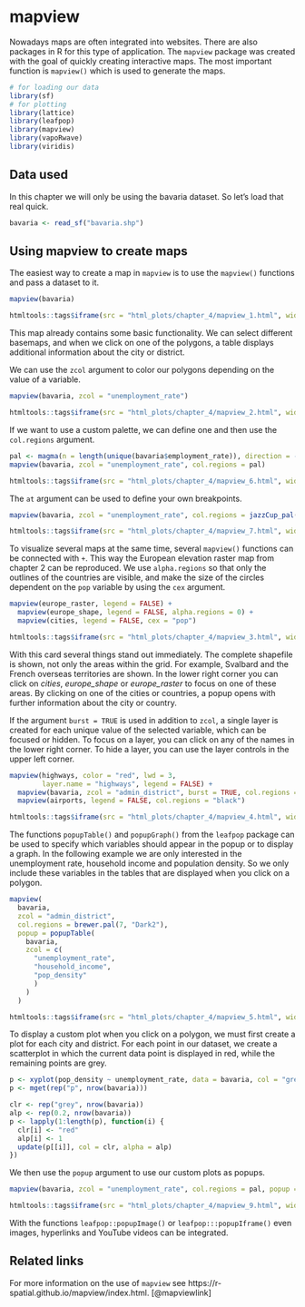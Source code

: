# mapview
Nowadays maps are often integrated into websites. There are also packages in R for this type of application. The `mapview` package was created with the goal of quickly creating interactive maps. The most important function is `mapview()` which is used to generate the maps.

```r
# for loading our data
library(sf)
# for plotting
library(lattice)
library(leafpop)
library(mapview)
library(vapoRwave)
library(viridis)
```

## Data used
In this chapter we will only be using the bavaria dataset. So let's load that real quick.
```r
bavaria <- read_sf("bavaria.shp")
```


## Using mapview to create maps
The easiest way to create a map in `mapview` is to use the `mapview()` functions and pass a dataset to it.
```r
mapview(bavaria)
```
```r
htmltools::tags$iframe(src = "html_plots/chapter_4/mapview_1.html", width = "100%", height = "700vh")
```
  

This map already contains some basic functionality. We can select different basemaps, and when we click on one of the polygons, a table displays additional information about the city or district.
  
We can use the `zcol` argument to color our polygons depending on the value of a variable.
```r
mapview(bavaria, zcol = "unemployment_rate")
```
```r
htmltools::tags$iframe(src = "html_plots/chapter_4/mapview_2.html", width = "100%", height = "700vh")
```
  

If we want to use a custom palette, we can define one and then use the `col.regions` argument.

```r
pal <- magma(n = length(unique(bavaria$employment_rate)), direction = -1)
mapview(bavaria, zcol = "unemployment_rate", col.regions = pal)
```
```r
htmltools::tags$iframe(src = "html_plots/chapter_4/mapview_6.html", width = "100%", height = "700vh")
```
  

The `at` argument can be used to define your own breakpoints.

```r
mapview(bavaria, zcol = "unemployment_rate", col.regions = jazzCup_pal(), at = c(0, 2, 4, 6, 8))
```
```r
htmltools::tags$iframe(src = "html_plots/chapter_4/mapview_7.html", width = "100%", height = "700vh")
```
  

To visualize several maps at the same time, several `mapview()` functions can be connected with `+`. This way the European elevation raster map from chapter 2 can be reproduced. We use `alpha.regions` so that only the outlines of the countries are visible, and make the size of the circles dependent on the `pop` variable by using the `cex` argument.

```r
mapview(europe_raster, legend = FALSE) +
  mapview(europe_shape, legend = FALSE, alpha.regions = 0) +
  mapview(cities, legend = FALSE, cex = "pop")
```
```r
htmltools::tags$iframe(src = "html_plots/chapter_4/mapview_3.html", width = "100%", height = "700vh")
```
  

With this card several things stand out immediately. The complete shapefile is shown, not only the areas within the grid. For example, Svalbard and the French overseas territories are shown. In the lower right corner you can click on *cities*, *europe_shape* or *europe_raster* to focus on one of these areas. By clicking on one of the cities or countries, a popup opens with further information about the city or country. 
  
If the argument `burst = TRUE` is used in addition to `zcol`, a single layer is created for each unique value of the selected variable, which can be focused or hidden. To focus on a layer, you can click on any of the names in the lower right corner. To hide a layer, you can use the layer controls in the upper left corner.

```r
mapview(highways, color = "red", lwd = 3,
        layer.name = "highways", legend = FALSE) +
  mapview(bavaria, zcol = "admin_district", burst = TRUE, col.regions = brewer.pal(7, "Dark2")) +
  mapview(airports, legend = FALSE, col.regions = "black")
```
```r
htmltools::tags$iframe(src = "html_plots/chapter_4/mapview_4.html", width = "100%", height = "700vh")
```
  

The functions `popupTable()` and `popupGraph()` from the `leafpop` package can be used to specify which variables should appear in the popup or to display a graph. In the following example we are only interested in the unemployment rate, household income and population density. So we only include these variables in the tables that are displayed when you click on a polygon.

```r
mapview(
  bavaria,
  zcol = "admin_district",
  col.regions = brewer.pal(7, "Dark2"),
  popup = popupTable(
    bavaria,
    zcol = c(
      "unemployment_rate",
      "household_income",
      "pop_density"
      )
    )
  )
```
```r
htmltools::tags$iframe(src = "html_plots/chapter_4/mapview_5.html", width = "100%", height = "700vh")
```
  
To display a custom plot when you click on a polygon, we must first create a plot for each city and district. For each point in our dataset, we create a scatterplot in which the current data point is displayed in red, while the remaining points are grey.
```r
p <- xyplot(pop_density ~ unemployment_rate, data = bavaria, col = "grey", pch = 20, cex = 2)
p <- mget(rep("p", nrow(bavaria)))

clr <- rep("grey", nrow(bavaria))
alp <- rep(0.2, nrow(bavaria))
p <- lapply(1:length(p), function(i) {
  clr[i] <- "red"
  alp[i] <- 1
  update(p[[i]], col = clr, alpha = alp)
})

```

We then use the `popup` argument to use our custom plots as popups.

```r
mapview(bavaria, zcol = "unemployment_rate", col.regions = pal, popup = popupGraph(p))
```
```r
htmltools::tags$iframe(src = "html_plots/chapter_4/mapview_9.html", width = "100%", height = "700vh")
```
  

With the functions `leafpop::popupImage()` or `leafpop:::popupIframe()` even images, hyperlinks and YouTube videos can be integrated.

## Related links
For more information on the use of `mapview` see https://r-spatial.github.io/mapview/index.html. [@mapviewlink]
